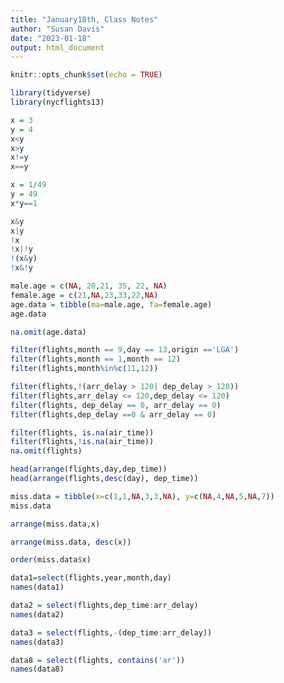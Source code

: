 ```yaml
---
title: "January18th, Class Notes"
author: "Susan Davis"
date: "2023-01-18"
output: html_document
---
```


```r
knitr::opts_chunk$set(echo = TRUE)
```

```r
library(tidyverse)
library(nycflights13)
```

```r
x = 3
y = 4 
x<y
x>y
x!=y
x==y
```
```r
x = 1/49
y = 49 
x*y==1
```

```r
x&y
x|y
!x
!x|!y
!(x&y)
!x&!y
```
```r
male.age = c(NA, 20,21, 35, 22, NA)
female.age = c(21,NA,23,33,22,NA)
age.data = tibble(ma=male.age, fa=female.age)
age.data
```
```r
na.omit(age.data)
```
```r
filter(flights,month == 9,day == 13,origin =='LGA')
filter(flights,month == 1,month == 12)
filter(flights,month%in%c(11,12))
```
```r
filter(flights,!(arr_delay > 120| dep_delay > 120))
filter(flights,arr_delay <= 120,dep_delay <= 120)
filter(flights, dep_delay == 0, arr_delay == 0)
filter(flights,dep_delay ==0 & arr_delay == 0)
```

```r
filter(flights, is.na(air_time))
filter(flights,!is.na(air_time))
na.omit(flights)
```

```r
head(arrange(flights,day,dep_time))
head(arrange(flights,desc(day), dep_time))
```
```r
miss.data = tibble(x=c(1,1,NA,3,3,NA), y=c(NA,4,NA,5,NA,7))
miss.data
```
```r
arrange(miss.data,x)
```
```r
arrange(miss.data, desc(x))
```


```r
order(miss.data$x)
```

```r
data1=select(flights,year,month,day)
names(data1)
```

```r
data2 = select(flights,dep_time:arr_delay)
names(data2)
```

```r
data3 = select(flights,-(dep_time:arr_delay))
names(data3)
```

```r
data8 = select(flights, contains('ar'))
names(data8)
```

